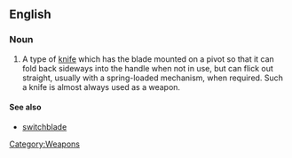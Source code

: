 {{wikipedia}}
==English==

===Noun===
{{en-noun|sg=[[flick]] [[knife]]|flick knives}}

# A type of [[knife]] which has the blade mounted on a pivot so that it can fold back sideways into the handle when not in use, but can flick out straight, usually with a spring-loaded mechanism, when required.  Such a knife is almost always used as a weapon.

====See also====
* [[switchblade]]

[[Category:Weapons]]